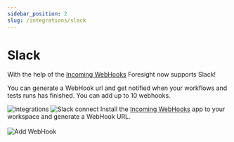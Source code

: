 ```yaml
---
sidebar_position: 2
slug: /integrations/slack
---
```


# Slack

With the help of the [Incoming WebHooks](https://slack.com/apps/A0F7XDUAZ-incoming-webhooks) Foresight now supports Slack!

You can generate a WebHook url and get notified when your workflows and tests runs has finished. You can add up to 10 webhooks.



<Container>
  <Step step="1" stepHeader="Go to Integrations page">
    <img src="/img/features/slack/slack-1.png" alt="Integrations" />
  </Step>
  <Step step="2" stepHeader="Click to Slack connect">
    <img src="/img/features/slack/slack-2.png" alt="Slack connect" />
  </Step>
  <Step step="3" stepHeader="Add a WebHook">
    Install the <a href="https://slack.com/apps/A0F7XDUAZ-incoming-webhooks">Incoming WebHooks</a> app to your workspace and generate a WebHook URL.
    <br /><br />
    <img src="/img/features/slack/slack-3.png" alt="Add WebHook" />
  </Step>
</Container>